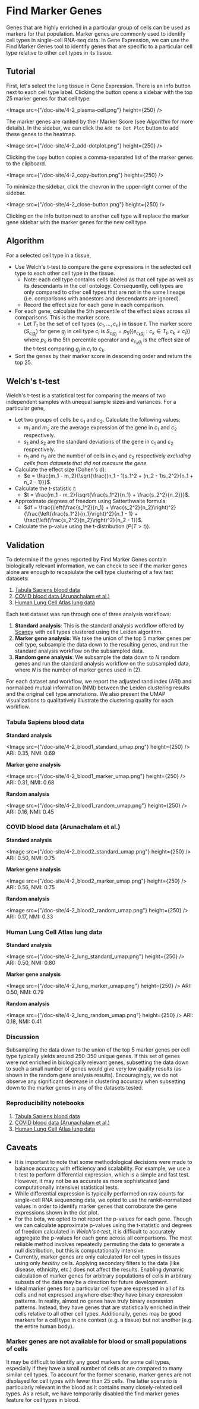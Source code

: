 # Find Marker Genes

Genes that are highly enriched in a particular group of cells can be used as markers for that population. Marker genes are commonly used to identify cell types in single-cell RNA-seq data. In Gene Expression, we can use the Find Marker Genes tool to identify genes that are specific to a particular cell type relative to other cell types in its tissue.

## Tutorial

First, let's select the lung tissue in Gene Expression. There is an info button next to each cell type label. Clicking the button opens a sidebar with the top 25 marker genes for that cell type:

<Image src={"/doc-site/4-2_plasma-cell.png"} height={250} />

The marker genes are ranked by their Marker Score (see _Algorithm_ for more details). In the sidebar, we can click the `Add to Dot Plot` button to add these genes to the heatmap.

<Image src={"/doc-site/4-2_add-dotplot.png"} height={250} />

Clicking the `Copy` button copies a comma-separated list of the marker genes to the clipboard.

<Image src={"/doc-site/4-2_copy-button.png"} height={250} />

To minimize the sidebar, click the chevron in the upper-right corner of the sidebar.

<Image src={"/doc-site/4-2_close-button.png"} height={250} />

Clicking on the info button next to another cell type will replace the marker gene sidebar with the marker genes for the new cell type.

## Algorithm

For a selected cell type in a tissue,

- Use Welch's t-test to compare the gene expressions in the selected cell type to each other cell type in the tissue.
  - Note: each cell type contains cells labeled as that cell type as well as its descendants in the cell ontology. Consequently, cell types are only compared to other cell types that are not in the same lineage (i.e. comparisons with ancestors and descendants are ignored).
  - Record the effect size for each gene in each comparison.
- For each gene, calculate the 5th percentile of the effect sizes across all comparisons. This is the marker score.
  - Let $T_t$ be the set of cell types $\{c_1,\ldots,c_n\}$ in tissue $t$. The marker score ($S_{c_ig_j}$) for gene $g_j$ in cell type $c_i$ is $S_{c_ig_j}=p_5(\{e_{c_kg_j} : c_k \in T_t, c_k \neq c_i\})$ where $p_5$ is the 5th percentile operator and $e_{c_kg_j}$ is the effect size of the t-test comparing $g_j$ in $c_i$ to $c_k$.
- Sort the genes by their marker score in descending order and return the top 25.

## Welch's t-test

Welch's t-test is a statistical test for comparing the means of two independent samples with unequal sample sizes and variances. For a particular gene,

- Let two groups of cells be $c_1$ and $c_2$. Calculate the following values:
  - $m_1$ and $m_2$ are the average expression of the gene in $c_1$ and $c_2$ respectively.
  - $s_1$ and $s_2$ are the standard deviations of the gene in $c_1$ and $c_2$ respectively.
  - $n_1$ and $n_2$ are the number of cells in $c_1$ and $c_2$ respectively _excluding cells from datasets that did not measure the gene_.
- Calculate the effect size (Cohen's d):
  - $e = \frac{m_1 - m_2}{\sqrt{\frac{(n_1 - 1)s_1^2 + (n_2 - 1)s_2^2}{n_1 + n_2 - 1}}}$.
- Calculate the t-statistic $t$:
  - $t = \frac{m_1 - m_2}{\sqrt{\frac{s_1^2}{n_1} + \frac{s_2^2}{n_2}}}$.
- Approximate degrees of freedom using Satterthwaite formula:
  - $df = \frac{\left(\frac{s_1^2}{n_1} + \frac{s_2^2}{n_2}\right)^2}{\frac{\left(\frac{s_1^2}{n_1}\right)^2}{n_1 - 1} + \frac{\left(\frac{s_2^2}{n_2}\right)^2}{n_2 - 1}}$.
- Calculate the p-value using the t-distribution ($P(T >t)$).

## Validation

To determine if the genes reported by Find Marker Genes contain biologically relevant information, we can check to see if the marker genes alone are enough to recapiulate the cell type clustering of a few test datasets:

1. [Tabula Sapiens blood data](https://cellxgene.cziscience.com/collections/e5f58829-1a66-40b5-a624-9046778e74f5)
2. [COVID blood data (Arunachalam et al.)](https://cellxgene.cziscience.com/collections/b9fc3d70-5a72-4479-a046-c2cc1ab19efc)
3. [Human Lung Cell Atlas lung data](https://cellxgene.cziscience.com/collections/5d445965-6f1a-4b68-ba3a-b8f765155d3a)

Each test dataset was run through one of three analysis workflows:

1. **Standard analysis**: This is the standard analysis workflow offered by [Scanpy](https://scanpy.readthedocs.io/en/stable/) with cell types clustered using the Leiden algorithm.
2. **Marker gene analysis**: We take the union of the top 5 marker genes per cell type, subsample the data down to the resulting genes, and run the standard analysis workflow on the subsampled data.
3. **Random gene analysis**: We subsample the data down to $N$ random genes and run the standard analysis workflow on the subsampled data, where $N$ is the number of marker genes used in (2).

For each dataset and workflow, we report the adjusted rand index (ARI) and normalized mutual information (NMI) between the Leiden clustering results and the original cell type annotations. We also present the UMAP visualizations to qualitatively illustrate the clustering quality for each workflow.

### Tabula Sapiens blood data

**Standard analysis**

<Image src={"/doc-site/4-2_blood1_standard_umap.png"} height={250} />
ARI: 0.35, NMI: 0.69

**Marker gene analysis**

<Image src={"/doc-site/4-2_blood1_marker_umap.png"} height={250} />
ARI: 0.31, NMI: 0.68

**Random analysis**

<Image src={"/doc-site/4-2_blood1_random_umap.png"} height={250} />
ARI: 0.16, NMI: 0.45

### COVID blood data (Arunachalam et al.)

**Standard analysis**

<Image src={"/doc-site/4-2_blood2_standard_umap.png"} height={250} />
ARI: 0.50, NMI: 0.75

**Marker gene analysis**

<Image src={"/doc-site/4-2_blood2_marker_umap.png"} height={250} />
ARI: 0.56, NMI: 0.75

**Random analysis**

<Image src={"/doc-site/4-2_blood2_random_umap.png"} height={250} />
ARI: 0.17, NMI: 0.33

### Human Lung Cell Atlas lung data

**Standard analysis**

<Image src={"/doc-site/4-2_lung_standard_umap.png"} height={250} />
ARI: 0.50, NMI: 0.80

**Marker gene analysis**

<Image src={"/doc-site/4-2_lung_marker_umap.png"} height={250} />
ARI: 0.50, NMI: 0.79

**Random analysis**

<Image src={"/doc-site/4-2_lung_random_umap.png"} height={250} />
ARI: 0.18, NMI: 0.41

### Discussion

Subsampling the data down to the union of the top 5 marker genes per cell type typically yields around 250-350 unique genes. If this set of genes were not enriched in biologically relevant genes, subsetting the data down to such a small number of genes would give very low quality results (as shown in the random gene analysis results). Encouragingly, we do not observe any significant decrease in clustering accuracy when subsetting down to the marker genes in any of the datasets tested.

### Reproducibility notebooks

1. [Tabula Sapiens blood data](/doc-site/clustering_validation_blood1.pdf)
2. [COVID blood data (Arunachalam et al.)](/doc-site/clustering_validation_blood2.pdf)
3. [Human Lung Cell Atlas lung data](/doc-site/clustering_validation_lung.pdf)

## Caveats

- It is important to note that some methodological decisions were made to balance accuracy with efficiency and scalability. For example, we use a t-test to perform differential expression, which is a simple and fast test. However, it may not be as accurate as more sophisticated (and computationally intensive) statistical tests.
- While differential expression is typically performed on raw counts for single-cell RNA sequencing data, we opted to use the <NextLink href="04__Analyze%20Public%20Data/4_2__Gene%20Expression%20Documentation/4_2_3__Gene%20Expression%20Data%20Processing">rankit-normalized</NextLink> values in order to identify marker genes that corroborate the gene expressions shown in the dot plot.
- For the beta, we opted to not report the p-values for each gene. Though we can calculate approximate p-values using the t-statistic and degrees of freedom calculated in _Welch's t-test_, it is difficult to accurately aggregate the p-values for each gene across all comparisons. The most reliable method involves repeatedly permuting the data to generate a null distribution, but this is computationally intensive.
- Currently, marker genes are only calculated for cell types in tissues using only _healthy_ cells. Applying secondary filters to the data (like disease, ethnicity, etc.) does not affect the results. Enabling dynamic calculation of marker genes for arbitrary populations of cells in arbitrary subsets of the data may be a direction for future development.
- Ideal marker genes for a particular cell type are expressed in all of its cells and not expressed anywhere else: they have binary expression patterns. In reality, almost no genes have truly binary expression patterns. Instead, they have genes that are statistically enriched in their cells relative to all other cell types. Additionally, genes may be good markers for a cell type in one context (e.g. a tissue) but not another (e.g. the entire human body).

### Marker genes are not available for blood or small populations of cells

It may be difficult to identify any good markers for some cell types, especially if they have a small number of cells or are compared to many similar cell types. To account for the former scenario, marker genes are not displayed for cell types with fewer than 25 cells. The latter scenario is particularly relevant in the blood as it contains many closely-related cell types. As a result, we have temporarily disabled the find marker genes feature for cell types in blood.
